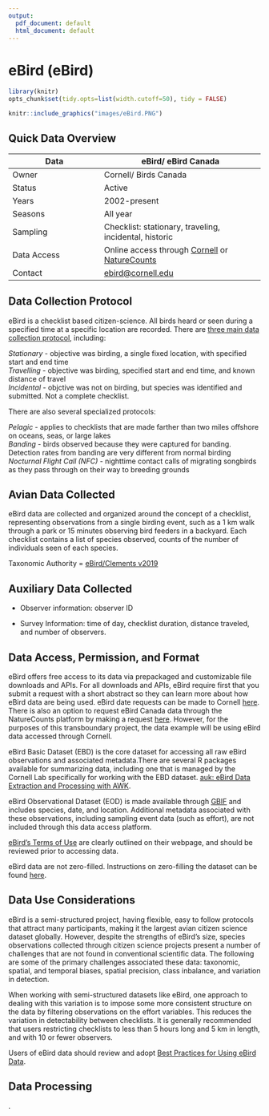 ```yaml
---
output:
  pdf_document: default
  html_document: default
---
```


# eBird (eBird) {#eBird7}

```r

library(knitr)
opts_chunk$set(tidy.opts=list(width.cutoff=50), tidy = FALSE)

```

```r
knitr::include_graphics("images/eBird.PNG")
```

## Quick Data Overview {#eBird7.1}

| Data        | eBird/ eBird Canada                                                                                                                                                 |
|--------------------------|----------------------------------------------|
| Owner       | Cornell/ Birds Canada                                                                                                                                               |
| Status      | Active                                                                                                                                                              |
| Years       | 2002-present                                                                                                                                                        |
| Seasons     | All year                                                                                                                                                            |
| Sampling    | Checklist: stationary, traveling, incidental, historic                                                                                                              |
| Data Access | Online access through [Cornell](https://science.ebird.org/en/status-and-trends/download-data) or [NatureCounts](https://naturecounts.ca/nc/default/searchquery.jsp) |
| Contact     | [ebird\@cornell.edu](mailto:ebird@cornell.edu){.email}                                                                                                              |

## Data Collection Protocol {#eBird7.2}

eBird is a checklist based citizen-science. All birds heard or seen during a specified time at a specific location are recorded. There are [three main data collection protocol](https://support.ebird.org/en/support/solutions/articles/48000950859-guide-to-ebird-protocols#anchorStationarys), including:

*Stationary* - objective was birding, a single fixed location, with specified start and end time\
*Travelling* - objective was birding, specified start and end time, and known distance of travel\
*Incidental* - objctive was not on birding, but species was identified and submitted. Not a complete checklist.

There are also several specialized protocols:

*Pelagic* - applies to checklists that are made farther than two miles offshore on oceans, seas, or large lakes\
*Banding* - birds observed because they were captured for banding. Detection rates from banding are very different from normal birding\
*Nocturnal Flight Call (NFC)* - nighttime contact calls of migrating songbirds as they pass through on their way to breeding grounds

## Avian Data Collected {#eBird7.3}

eBird data are collected and organized around the concept of a checklist, representing observations from a single birding event, such as a 1 km walk through a park or 15 minutes observing bird feeders in a backyard. Each checklist contains a list of species observed, counts of the number of individuals seen of each species.

Taxonomic Authority = [eBird/Clements v2019](https://www.birds.cornell.edu/clementschecklist?__hstc=60209138.6f747e6e23a2f1b7014cf372ca892894.1544132358313.1566237656917.1566240564794.714&__hssc=60209138.3.1566240564794&__hsfp=2467889448)

## Auxiliary Data Collected {#eBird7.4}

-   Observer information: observer ID

-   Survey Information: time of day, checklist duration, distance traveled, and number of observers.

## Data Access, Permission, and Format {#eBird7.5}

eBird offers free access to its data via prepackaged and customizable file downloads and APIs. For all downloads and APIs, eBird require first that you submit a request with a short abstract so they can learn more about how eBird data are being used. eBird date requests can be made to Cornell [here](https://ebird.org/data/request). There is also an option to request eBird Canada data through the NatureCounts platform by making a request [here](https://naturecounts.ca/nc/default/searchquery.jsp). However, for the purposes of this transboundary project, the data example will be using eBird data accessed through Cornell.

eBird Basic Dataset (EBD) is the core dataset for accessing all raw eBird observations and associated metadata.There are several R packages available for summarizing data, including one that is managed by the Cornell Lab specifically for working with the EBD dataset. [auk: eBird Data Extraction and Processing with AWK](https://cornelllabofornithology.github.io/auk/).

eBird Observational Dataset (EOD) is made available through [GBIF](https://www.gbif.org/) and includes species, date, and location. Additional metadata associated with these observations, including sampling event data (such as effort), are not included through this data access platform.

[eBird's Terms of Use](https://www.birds.cornell.edu/home/ebird-data-access-terms-of-use/) are clearly outlined on their webpage, and should be reviewed prior to accessing data.

eBird data are not zero-filled. Instructions on zero-filling the dataset can be found [here](https://cornelllabofornithology.github.io/ebird-best-practices/ebird.html#ebird-zf).

## Data Use Considerations {#eBird7.6}

eBird is a semi-structured project, having flexible, easy to follow protocols that attract many participants, making it the largest avian citizen science dataset globally. However, despite the strengths of eBird's size, species observations collected through citizen science projects present a number of challenges that are not found in conventional scientific data. The following are some of the primary challenges associated these data: taxonomic, spatial, and temporal biases, spatial precision, class inbalance, and variation in detection.

When working with semi-structured datasets like eBird, one approach to dealing with this variation is to impose some more consistent structure on the data by filtering observations on the effort variables. This reduces the variation in detectability between checklists. It is generally recommended that users restricting checklists to less than 5 hours long and 5 km in length, and with 10 or fewer observers.

Users of eBird data should review and adopt [Best Practices for Using eBird Data](https://cornelllabofornithology.github.io/ebird-best-practices/).

## Data Processing {#eBird7.7}

.
